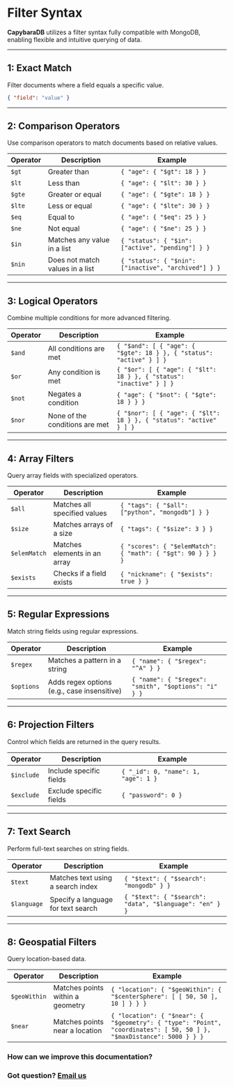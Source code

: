
# Filter Syntax

**CapybaraDB** utilizes a filter syntax fully compatible with MongoDB, enabling flexible and intuitive querying of data.

---

## 1: Exact Match

Filter documents where a field equals a specific value.

```json
{ "field": "value" }
```

---

## 2: Comparison Operators

Use comparison operators to match documents based on relative values.

| **Operator** | **Description**                 | **Example**                                          |
| ------------ | ------------------------------- | ---------------------------------------------------- |
| `$gt`        | Greater than                    | `{ "age": { "$gt": 18 } }`                           |
| `$lt`        | Less than                       | `{ "age": { "$lt": 30 } }`                           |
| `$gte`       | Greater or equal                | `{ "age": { "$gte": 18 } }`                          |
| `$lte`       | Less or equal                   | `{ "age": { "$lte": 30 } }`                          |
| `$eq`        | Equal to                        | `{ "age": { "$eq": 25 } }`                           |
| `$ne`        | Not equal                       | `{ "age": { "$ne": 25 } }`                           |
| `$in`        | Matches any value in a list     | `{ "status": { "$in": ["active", "pending"] } }`     |
| `$nin`       | Does not match values in a list | `{ "status": { "$nin": ["inactive", "archived"] } }` |

---

## 3: Logical Operators

Combine multiple conditions for more advanced filtering.

| **Operator** | **Description**                | **Example**                                                         |
| ------------ | ------------------------------ | ------------------------------------------------------------------- |
| `$and`       | All conditions are met         | `{ "$and": [ { "age": { "$gte": 18 } }, { "status": "active" } ] }` |
| `$or`        | Any condition is met           | `{ "$or": [ { "age": { "$lt": 18 } }, { "status": "inactive" } ] }` |
| `$not`       | Negates a condition            | `{ "age": { "$not": { "$gte": 18 } } }`                             |
| `$nor`       | None of the conditions are met | `{ "$nor": [ { "age": { "$lt": 18 } }, { "status": "active" } ] }`  |

---

## 4: Array Filters

Query array fields with specialized operators.

| **Operator** | **Description**              | **Example**                                                 |
| ------------ | ---------------------------- | ----------------------------------------------------------- |
| `$all`       | Matches all specified values | `{ "tags": { "$all": ["python", "mongodb"] } }`             |
| `$size`      | Matches arrays of a size     | `{ "tags": { "$size": 3 } }`                                |
| `$elemMatch` | Matches elements in an array | `{ "scores": { "$elemMatch": { "math": { "$gt": 90 } } } }` |
| `$exists`    | Checks if a field exists     | `{ "nickname": { "$exists": true } }`                       |

---

## 5: Regular Expressions

Match string fields using regular expressions.

| **Operator** | **Description**                             | **Example**                                          |
| ------------ | ------------------------------------------- | ---------------------------------------------------- |
| `$regex`     | Matches a pattern in a string               | `{ "name": { "$regex": "^A" } }`                     |
| `$options`   | Adds regex options (e.g., case insensitive) | `{ "name": { "$regex": "smith", "$options": "i" } }` |

---

## 6: Projection Filters

Control which fields are returned in the query results.

| **Operator** | **Description**         | **Example**                         |
| ------------ | ----------------------- | ----------------------------------- |
| `$include`   | Include specific fields | `{ "_id": 0, "name": 1, "age": 1 }` |
| `$exclude`   | Exclude specific fields | `{ "password": 0 }`                 |

---

## 7: Text Search

Perform full-text searches on string fields.

| **Operator** | **Description**                    | **Example**                                             |
| ------------ | ---------------------------------- | ------------------------------------------------------- |
| `$text`      | Matches text using a search index  | `{ "$text": { "$search": "mongodb" } }`                 |
| `$language`  | Specify a language for text search | `{ "$text": { "$search": "data", "$language": "en" } }` |

---

## 8: Geospatial Filters

Query location-based data.

| **Operator** | **Description**                  | **Example**                                                                                                          |
| ------------ | -------------------------------- | -------------------------------------------------------------------------------------------------------------------- |
| `$geoWithin` | Matches points within a geometry | `{ "location": { "$geoWithin": { "$centerSphere": [ [ 50, 50 ], 10 ] } } }`                                          |
| `$near`      | Matches points near a location   | `{ "location": { "$near": { "$geometry": { "type": "Point", "coordinates": [ 50, 50 ] }, "$maxDistance": 5000 } } }` |

### How can we improve this documentation?

<Feedback />

### Got question? [Email us](mailto:hello@capybaradb.co)

